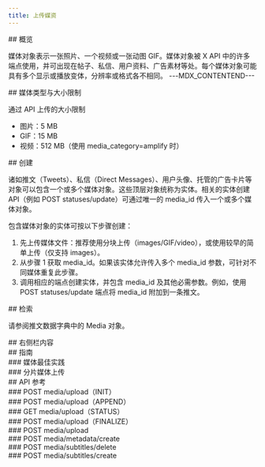 ```yaml
---
title: 上传媒资
---
```


<div id="overview">
  ## 概览
</div>

媒体对象表示一张照片、一个视频或一张动图 GIF。媒体对象被 X API 中的许多端点使用，并可出现在帖子、私信、用户资料、广告素材等处。每个媒体对象可能具有多个显示或播放变体，分辨率或格式各不相同。
---MDX_CONTENTEND---

<div id="media-types-size-restrictions">
  ## 媒体类型与大小限制
</div>

通过 API 上传的大小限制

- 图片：5 MB
- GIF：15 MB
- 视频：512 MB（使用 media_category=amplify 时）

<div id="creation">
  ## 创建
</div>

诸如推文（Tweets）、私信（Direct Messages）、用户头像、托管的广告卡片等对象可以包含一个或多个媒体对象。这些顶层对象统称为实体。相关的实体创建 API（例如 POST statuses/update）可通过唯一的 media_id 传入一个或多个媒体对象。

包含媒体对象的实体可按以下步骤创建：

1. 先上传媒体文件：推荐使用分块上传（images/GIF/video），或使用较早的简单上传（仅支持 images）。
2. 从步骤 1 获取 media_id。如果该实体允许传入多个 media_id 参数，可针对不同媒体重复此步骤。
3. 调用相应的端点创建实体，并包含 media_id 及其他必需参数。例如，使用 POST statuses/update 端点将 media_id 附加到一条推文。

<div id="retrieving">
  ## 检索
</div>

请参阅推文数据字典中的 Media 对象。

<div id="right-sidebar-content">
  ## 右侧栏内容
</div>

<div id="guides">
  ## 指南
</div>

<div id="media-best-practices">
  ### 媒体最佳实践
</div>

<div id="chunked-media-upload">
  ### 分片媒体上传
</div>

<div id="api-reference">
  ## API 参考
</div>

<div id="post-mediaupload-init">
  ### POST media/upload（INIT）
</div>

<div id="post-mediaupload-append">
  ### POST media/upload（APPEND）
</div>

<div id="get-mediaupload-status">
  ### GET media/upload（STATUS）
</div>

<div id="post-mediaupload-finalize">
  ### POST media/upload（FINALIZE）
</div>

<div id="post-mediaupload">
  ### POST media/upload
</div>

<div id="post-mediametadatacreate">
  ### POST media/metadata/create
</div>

<div id="post-mediasubtitlesdelete">
  ### POST media/subtitles/delete
</div>

<div id="post-mediasubtitlescreate">
  ### POST media/subtitles/create
</div>
